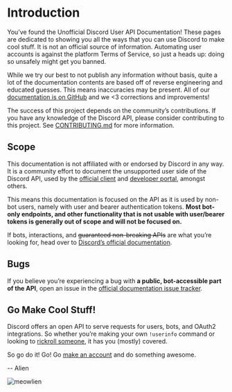 # Introduction

You’ve found the Unofficial Discord User API Documentation! These pages are dedicated to showing you all the ways that you can use Discord to make cool stuff. It is not an official source of information. Automating user accounts is against the platform Terms of Service, so just a heads up: doing so unsafely might get you banned.

While we try our best to not publish any information without basis, quite a lot of the documentation contents are based off of reverse engineering and educated guesses. This means inaccuracies may be present. All of our [documentation is on GitHub](https://github.com/discord-userdoccers/discord-userdoccers) and we <3 corrections and improvements!

<Alert type="info">

The success of this project depends on the community’s contributions. If you have any knowledge of the Discord API, please consider contributing to this project. See [CONTRIBUTING.md](https://github.com/discord-userdoccers/discord-userdoccers/blob/master/CONTRIBUTING.md) for more information.

</Alert>

## Scope

This documentation is not affiliated with or endorsed by Discord in any way. It is a community effort to document the unsupported user side of the Discord API, used by the [official client](https://discord.com/app) and [developer portal](https://discord.com/developers/applications), amongst others.

This means this documentation is focused on the API as it is used by non-bot users, namely with user and bearer authentication tokens. **Most bot-only endpoints, and other functionality that is not usable with user/bearer tokens is generally out of scope and will not be focused on.**

If bots, interactions, and ~~guaranteed non-breaking APIs~~ are what you’re looking for, head over to [Discord’s official documentation](https://discord.com/developers/docs/intro).

## Bugs

If you believe you’re experiencing a bug with **a public, bot-accessible part of the API**, open an issue in the [official documentation issue tracker](https://github.com/discord/discord-api-docs/issues).

## Go Make Cool Stuff!

Discord offers an open API to serve requests for users, bots, and OAuth2 integrations. So whether you’re making your own `!userinfo` command or looking to [rickroll someone](/topics/voice-connections), it has you (mostly) covered.

So go do it! Go! Go [make an account](/resources/auth) and do something awesome.

-- Alien

![meowlien](https://cdn.discordapp.com/emojis/1120790948302033046.png?size=48)
